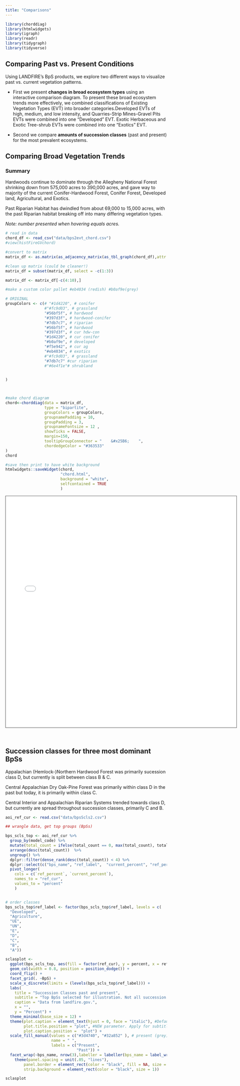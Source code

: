 ```yaml
---
title: "Comparisons"
---
```


```r
library(chorddiag)
library(htmlwidgets)
library(igraph)
library(readr)
library(tidygraph)
library(tidyverse)

```

## Comparing Past vs. Present Conditions

Using LANDFIRE’s BpS products, we explore two different ways to visualize past vs. current vegetation patterns.

-   First we present **changes in broad ecosystem types** using an interactive comparison diagram. To present these broad ecosystem trends more effectively, we combined classifications of Existing Vegetation Types (EVT) into broader categories.Developed EVTs of high, medium, and low intensity, and Quarries-Strip Mines-Gravel Pits EVTs were combined into one "Developed" EVT. Exotic Herbaceous and Exotic Tree-shrub EVTs were combined into one "Exotics" EVT.

-   Second we compare **amounts of succession classes** (past and present) for the most prevalent ecosystems.

## Comparing Broad Vegetation Trends

### Summary

Hardwoods continue to dominate through the Allegheny National Forest shrinking down from 575,000 acres to 390,000 acres, and gave way to 
majority of the current Conifer-Hardwood Forest, Conifer Forest, Developed land, Agricultural, and Exotics. 

Past Riparian Habitat has dwindled from about 69,000 to 15,000 acres, with the past Riparian habitat breaking off into many differing vegetation types. 

*Note: number presented when hovering equals acres.*

```r
# read in data
chord_df <- read_csv("data/bps2evt_chord.csv")
#view(histFireGVchord)

#convert to matrix
matrix_df <- as.matrix(as_adjacency_matrix(as_tbl_graph(chord_df),attr = "ACRES"))

#clean up matrix (could be cleaner!)
matrix_df = subset(matrix_df, select = -c(1:3))

matrix_df <- matrix_df[-c(4:10),]

#make a custom color pallet #eb4034 (redish) #b0af9e(grey)

# ORIGINAL
groupColors <- c(# "#1d4220", # conifer 
                 #"#fc9d03", # grassland
                 "#56bf5f", # hardwood
                 "#397d3f", # hardwood-conifer 
                 "#7db7c7", # riparian 
                 "#56bf5f", # hardwood
                 "#397d3f", # cur hdw-con
                 "#1d4220", # cur conifer
                 "#b0af9e", # developed
                 "#f5e942", # cur ag
                 "#eb4034", # exotics
                 #"#fc9d03", # grassland
                 "#7db7c7" #cur riparian
                 #"#6e4f1e"# shrubland
                 

)



#make chord diagram
chord<-chorddiag(data = matrix_df,
                 type = "bipartite",
                 groupColors = groupColors,
                 groupnamePadding = 10,
                 groupPadding = 3,
                 groupnameFontsize = 12 ,
                 showTicks = FALSE,
                 margin=150,
                 tooltipGroupConnector = "    &#x25B6;    ",
                 chordedgeColor = "#363533"
)
chord 

#save then print to have white background
htmlwidgets::saveWidget(chord,
                        "chord.html",
                        background = "white",
                        selfcontained = TRUE
                        )
```

<iframe src="chord.html" height="720" width="720" style="border: 1px solid #464646;" allowfullscreen allow="autoplay" data-external=".5">

</iframe>

<br>

## Succession classes for three most dominant BpSs

Appalachian (Hemlock-)Northern Hardwood Forest was primarily sucession class D, but currently is split between class B & C.

Central Appalachian Dry Oak-Pine Forest was primarily within class D in the past but today, it is primarily within class C. 

Central Interior and Appalachian Riparian Systems trended towards class D, but currently are spread throughout succession classes, primarily C and B.

```r

aoi_ref_cur <- read.csv("data/bpsScls2.csv")

## wrangle data, get top groups (BpSs)

bps_scls_top <- aoi_ref_cur %>%
  group_by(model_code) %>%
  mutate(total_count = ifelse(total_count == 0, max(total_count), total_count)) %>%
  arrange(desc(total_count))  %>%
  ungroup() %>%
  dplyr::filter(dense_rank(desc(total_count)) < 4) %>%
  dplyr::select(c("bps_name", "ref_label",  "current_percent", "ref_percent")) %>%
  pivot_longer(
    cols = c(`ref_percent`, `current_percent`), 
    names_to = "ref_cur", 
    values_to = "percent"
    )


# order classes
bps_scls_top$ref_label <- factor(bps_scls_top$ref_label, levels = c(
  "Developed",
  "Agriculture",
  "UE",
  "UN",
  "E",
  "D",
  "C",
  "B",
  "A"))

sclasplot <-
  ggplot(bps_scls_top, aes(fill = factor(ref_cur), y = percent, x = ref_label)) + 
  geom_col(width = 0.8, position = position_dodge()) +
  coord_flip() +
  facet_grid(. ~BpS) +
  scale_x_discrete(limits = (levels(bps_scls_top$ref_label))) +
  labs(
    title = "Succession Classes past and present",
    subtitle = "Top BpSs selected for illustration. Not all succession classes present in all BpSs",
    caption = "Data from landfire.gov.",
    x = "",
    y = "Percent") +
  theme_minimal(base_size = 12) +
  theme(plot.caption = element_text(hjust = 0, face = "italic"), #Default is hjust=1
        plot.title.position = "plot", #NEW parameter. Apply for subtitle too.
        plot.caption.position =  "plot") +
  scale_fill_manual(values = c("#3d4740", "#32a852" ), # present (grey), historical (green)
                    name = " ", 
                    labels = c("Present",
                               "Past")) +
  facet_wrap(~bps_name, nrow(3),labeller = labeller(bps_name = label_wrap_gen())) +
    theme(panel.spacing = unit(.05, "lines"),
        panel.border = element_rect(color = "black", fill = NA, size = 1), 
        strip.background = element_rect(color = "black", size = 1))

sclasplot

```
